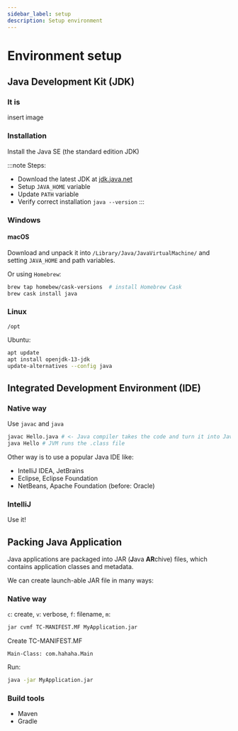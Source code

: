 ```yaml
---
sidebar_label: setup
description: Setup environment
---
```


# Environment setup

## Java Development Kit (JDK)

### It is

insert image

### Installation

Install the Java SE (the standard edition JDK)

:::note Steps:
- Download the latest JDK at [jdk.java.net](https://jdk.java.net)
- Setup `JAVA_HOME` variable
- Update `PATH` variable
- Verify correct installation `java --version`
:::

### Windows

#### macOS

Download and unpack it into `/Library/Java/JavaVirtualMachine/` and setting `JAVA_HOME` and path variables.

Or using `Homebrew`:

```bash
brew tap homebew/cask-versions  # install Homebrew Cask
brew cask install java
```

### Linux

`/opt`

Ubuntu:
```bash
apt update
apt install openjdk-13-jdk
update-alternatives --config java
```

## Integrated Development Environment (IDE)

### Native way

Use `javac` and `java`

```bash
javac Hello.java # <- Java compiler takes the code and turn it into Java bytecode (create Hello.class)
java Hello # JVM runs the .class file
```

Other way is to use a popular Java IDE like:
- IntelliJ IDEA, JetBrains
- Eclipse, Eclipse Foundation
- NetBeans, Apache Foundation (before: Oracle)

### IntelliJ

Use it!

## Packing Java Application

Java applications are packaged into JAR (**J**ava **AR**chive) files, which contains application classes and metadata.

We can create launch-able JAR file in many ways:

### Native way

`c`: create, `v`: verbose, `f`: filename, `m`:

```bash
jar cvmf TC-MANIFEST.MF MyApplication.jar
```

Create TC-MANIFEST.MF
```
Main-Class: com.hahaha.Main
```

Run:

```bash
java -jar MyApplication.jar
```

### Build tools

- Maven
- Gradle
